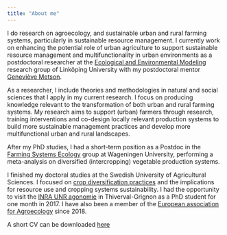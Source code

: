 ```yaml
---
title: "About me"
---
```


I do research on agroecology, and sustainable urban and rural farming systems, particularly in sustainable resource management. I currently work on enhancing the potential role of urban agriculture to support sustainable resource management and multifunctionality in urban environments as a postdoctoral researcher at the [Ecological and Environmental Modeling](https://liu.se/en/organisation/liu/ifm/ecomod) research group of Linköping University with my postdoctoral mentor [Geneviève Metson](https://liu.se/en/employee/genme46).

As a researcher, I include theories and methodologies in natural and social sciences that I apply in my current research. I focus on producing knowledge relevant to the transformation of both urban and rural farming systems. My research aims to support (urban) farmers through research, training interventions and co-design locally relevant production systems to build more sustainable management practices and develop more multifunctional urban and rural landscapes. 

After my PhD studies, I had a short-term position as a Postdoc in the [Farming Systems Ecology](https://www.wur.nl/en/research-results/chair-groups/plant-sciences/farming-systems-ecology-group.htm) group at Wageningen University, performing a meta-analysis on diversified (intercropping)  vegetable production systems.

I finished my doctoral studies at the Swedish University of Agricultural Sciences. I focused on [crop diversification practices]( https://pub.epsilon.slu.se/23741/1/rodriguez_c_210524.pdf) and the implications for resource use and cropping systems sustainability. I had the opportunity to visit the [INRA UNR agonomie](https://www6.versailles-grignon.inrae.fr/agronomie_eng/) in Thiverval-Grignon as a PhD student for one month in 2017. I have also been a member of the [European association for Agroecology]( https://www.agroecology-europe.org/) since 2018. 

A short CV can be downloaded [here](docs/CV_RodriguezC.pdf)

